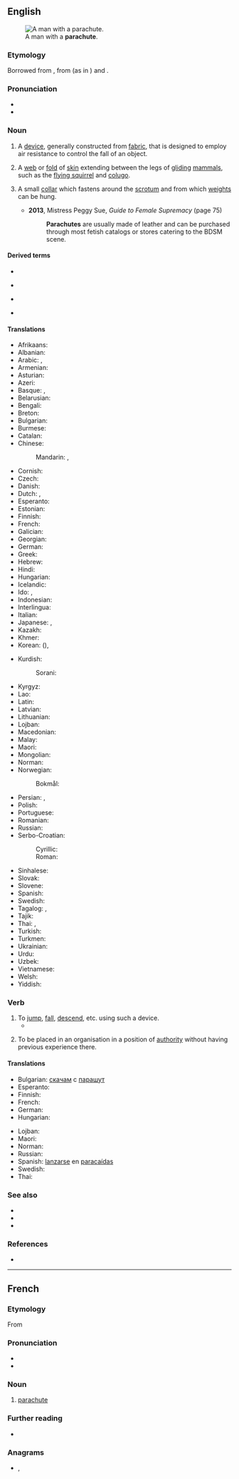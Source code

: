 {{also|parachuté}}
==English==
{{wikipedia}}
[[File:Flickr_-_The_U.S._Army_-_Jump_over_Mt._Rainier.jpg|thumb|A man with a '''parachute'''.]]

===Etymology===
Borrowed from {{bor|en|fr|parachute}}, from {{m|fr|para-||protection against}} (as in {{m|fr|parasol}}) and {{m|fr|chute||fall}}.

===Pronunciation===
* {{IPA|/ˈpæɹəʃuːt/|lang=en}}
* {{audio|en-us-parachute.ogg|Audio (US)|lang=en}}

===Noun===
{{en-noun}}

# {{lb|en|aviation}} A [[device]], generally constructed from [[fabric]], that is designed to employ air resistance to control the fall of an object.
# {{lb|en|zoology}} A [[web]] or [[fold]] of [[skin]] extending between the legs of [[glide|gliding]] [[mammal]]s, such as the [[flying squirrel]] and [[colugo]].
# {{lb|en|BDSM}} A small [[collar]] which fastens around the [[scrotum]] and from which [[weight]]s can be hung.
#* '''2013''', Mistress Peggy Sue, ''Guide to Female Supremacy'' (page 75)
#*: '''Parachutes''' are usually made of leather and can be purchased through most fetish catalogs or stores catering to the BDSM scene.

====Derived terms====
{{top4}}
* {{l|en|drag parachute}}
{{mid4}}
* {{l|en|drogue parachute}}
{{mid4}}
* {{l|en|parachutic}}
{{mid4}}
* {{l|en|parachutist}}
{{bottom}}

====Translations====
{{trans-top|a device designed to control the fall of an object}}
* Afrikaans: {{t|af|valskerm}}
* Albanian: {{t+|sq|parashutë|f}}
* Arabic: {{t|ar|بَرَاشُوت|m}}, {{t|ar|مِظَلّة هُبُوط|f|tr=miẓallat hubūṭ}}
* Armenian: {{t+|hy|պարաշյուտ}}
* Asturian: {{t|ast|paracaíes|m}}
* Azeri: {{t+|az|paraşüt}}
* Basque: {{t|eu|jausgailu}}, {{t|eu|paraxut}}
* Belarusian: {{t|be|парашу́т|m|sc=Cyrl}}
* Bengali: {{t|bn|প্যারাশুট|sc=Beng}}
* Breton: {{t|br|harz-lamm|m}}
* Bulgarian: {{t+|bg|парашу́т|m}}
* Burmese: {{t+|my|လေထီး|sc=Mymr}}
* Catalan: {{t|ca|paracaigudes|m}}
* Chinese:
*: Mandarin: {{t+|cmn|降落傘|sc=Hani}}, {{t+|cmn|降落伞|tr=jiàngluòsǎn|sc=Hani}}
* Cornish: {{t|kw|lammlen|f|c-p}}
* Czech: {{t+|cs|padák|m}}
* Danish: {{t+|da|faldskærm|c}}
* Dutch: {{t+|nl|parachute|m}}, {{t|nl|valscherm|n}}
* Esperanto: {{t|eo|paraŝuto}}
* Estonian: {{t|et|langevari}}
* Finnish: {{t+|fi|laskuvarjo}}
* French: {{t+|fr|parachute|m}}
* Galician: {{t|gl|paracaídas|m}}
* Georgian: {{t+|ka|პარაშუტი|sc=Geor}}
* German: {{t+|de|Fallschirm|m}}
* Greek: {{t+|el|αλεξίπτωτο|n}}
* Hebrew: {{t+|he|מַצְנֵחַ|m|tr=matsnéakh|sc=Hebr}}
* Hindi: {{t+|hi|पैराशूट|sc=Deva}}
* Hungarian: {{t+|hu|ejtőernyő}}
* Icelandic: {{t+|is|fallhlíf}}
* Ido: {{t+|io|parashuto}}, {{t+|io|parafalo}}
* Indonesian: {{t+|id|parasut}}
* Interlingua: {{t|ia|paracadita}}
* Italian: {{t+|it|paracadute|m}}
* Japanese: {{t|ja|落下傘|tr=らっかさん, rakkasan}}, {{t|ja|パラシュート|tr=parashūto}}
* Kazakh: {{t|kk|парашют|sc=Cyrl}}
* Khmer: {{t|km|ឆ័ត្រយោង|tr=chʰut young|sc=Khmr}}
* Korean: {{t+|ko|낙하산}} ({{t+|ko|落下傘|sc=Hani}}), {{t|ko|파라슈트}}
{{trans-mid}}
* Kurdish:
*: Sorani: {{t|ku|په‌ڕاشوت}}
* Kyrgyz: {{t+|ky|парашют|sc=Cyrl}}
* Lao: {{t+|lo|ຈ້ອງໂດດ|sc=Laoo}}
* Latin: {{t|la|umbrella descensoria|f}}
* Latvian: {{t|lv|izpletnis|m}}
* Lithuanian: {{t|lt|parašiutas|m}}
* Lojban: {{t|jbo|falbu'u}}
* Macedonian: {{t|mk|падобран|m|sc=Cyrl}}
* Malay: {{t|ms|payung terjun}}
* Maori: {{t|mi|hekerangi}}
* Mongolian: {{t+|mn|шүхэр|sc=Cyrl}}
* Norman: {{t|nrf|parachute|m}}
* Norwegian:
*: Bokmål: {{t+|nb|fallskjerm|m}}
* Persian: {{t+|fa|چتر نجات|tr=čatr-e nejât|sc=fa-Arab}}, {{t+|fa|پاراشوت|tr=pârâšut|sc=fa-Arab}}
* Polish: {{t+|pl|spadochron|m}}
* Portuguese: {{t+|pt|pára-quedas|m}}
* Romanian: {{t+|ro|parașută|f}}
* Russian: {{t+|ru|парашю́т|m}}
* Serbo-Croatian:
*: Cyrillic: {{t|sh|падобран|m|sc=Cyrl}}
*: Roman: {{t+|sh|padobran|m}}
* Sinhalese: {{t|si|පැරෂුටය|sc=Sinh}}
* Slovak: {{t|sk|padák|m}}
* Slovene: {{t+|sl|padalo|n}}
* Spanish: {{t+|es|paracaídas|m}}
* Swedish: {{t+|sv|fallskärm|c}}
* Tagalog: {{t|tl|parakayda}}, {{t|tl|payong-payong}}
* Tajik: {{t|tg|парашют|sc=Cyrl}}
* Thai: {{t+|th|ร่มชูชีพ}}, {{t+|th|กระโดดร่ม}}
* Turkish: {{t+|tr|paraşüt}}
* Turkmen: {{t|tk|paraşüt}}
* Ukrainian: {{t|uk|парашу́т|m|sc=Cyrl}}
* Urdu: {{t|ur|پیراشوٹ|tr=pairāśūṭ|sc=ur-Arab}}
* Uzbek: {{t|uz|parashut}}
* Vietnamese: {{t|vi|cái dù}}
* Welsh: {{t|cy|parasiwt|m}}
* Yiddish: {{t|yi|פּאַראַשוט}}
{{trans-bottom}}

===Verb===
{{en-verb|parachut}}

# To [[jump]], [[fall]], [[descend]], etc. using such a device.
#* {{quote-magazine|date=2013-06-07|author=David Simpson
|volume=188|issue=26|page=36|magazine={{w|The Guardian Weekly}}
|title=[http://www.guardian.co.uk/books/2013/may/18/falling-upwards-richard-holmes-review Fantasy of navigation]
|passage=Like most human activities, ballooning has sponsored heroes and hucksters and a good deal in between. For every dedicated scientist patiently recording atmospheric pressure and wind speed while shivering at high altitudes, there is a carnival barker with a bevy of pretty girls willing to dangle from a basket or '''parachute''' down to earth.}}
# {{lb|en|followed by {{m|en|in}}}} To be placed in an organisation in a position of [[authority]] without having previous experience there.

====Translations====
{{trans-top|to jump with a parachute}}
* Bulgarian: [[скачам]] с [[парашут]]
* Esperanto: {{t|eo|paraŝuti}}
* Finnish: {{t+|fi|hypätä}} {{t+|fi|laskuvarjo|alt=laskuvarjolla}}
* French: {{t+|fr|parachuter}}
* German: {{t|de|mit dem [[Fallschirm]] [[abspringen]]}}
* Hungarian: {{t|hu|ejtőernyőzik}}
{{trans-mid}}
* Lojban: {{t|jbo|bukfa'u}}
* Maori: {{t|mi|hekerangi}}
* Norman: {{t|nrf|parachuter}}
* Russian: {{t|ru|[[пры́гать]] [[с]] [[парашют|парашю́том]]|impf}}
* Spanish: [[lanzarse]] en [[paracaídas]]
* Swedish: {{t+|sv|hoppa fallskärm}}
* Thai: {{t+|th|กระโดดร่ม}}
{{trans-bottom}}

===See also===
* {{l|en|parapente}}
* {{l|en|parasail}}
* {{l|en|paratrooper}}

===References===
* {{R:Online Etymology Dictionary|parachute}}

----

==French==

===Etymology===
From {{prefix|para|chute|t1=protection against|t2=fall|lang=fr}}

===Pronunciation===
* {{fr-IPA}}
* {{audio|Fr-parachute.ogg|audio|lang=fr}}

===Noun===
{{fr-noun|m}}

# [[#Noun|parachute]]

===Further reading===
* {{R:TLFi}}

===Anagrams===
* {{l|fr|crapahute}}, {{l|fr|crapahuté}}